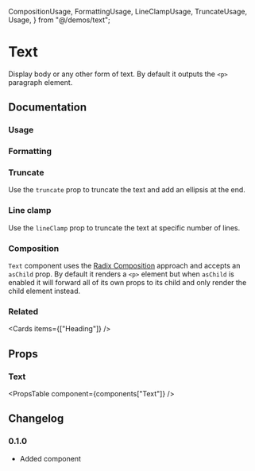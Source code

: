   CompositionUsage,
  FormattingUsage,
  LineClampUsage,
  TruncateUsage,
  Usage,
} from "@/demos/text";

# Text

Display body or any other form of text. By default it outputs the `<p>` paragraph element.

## Documentation

### Usage

<Demo component={Usage} />

### Formatting

<Demo component={FormattingUsage} />

### Truncate

Use the `truncate` prop to truncate the text and add an ellipsis at the end.

<Demo component={TruncateUsage} />

### Line clamp

Use the `lineClamp` prop to truncate the text at specific number of lines.

<Demo component={LineClampUsage} />

### Composition

`Text` component uses the [Radix Composition](https://www.radix-ui.com/primitives/docs/guides/composition) approach and accepts an `asChild` prop. By default it renders a `<p>` element but when `asChild` is enabled it will forward all of its own props to its child and only render the child element instead.

<Demo component={CompositionUsage} />

### Related

<Cards items={["Heading"]} />

## Props

### Text

<PropsTable component={components["Text"]} />

## Changelog

### 0.1.0

- Added component
